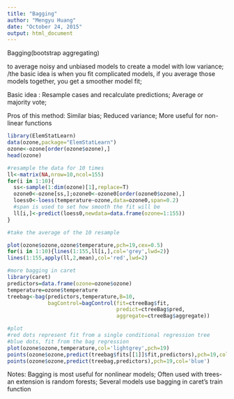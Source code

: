 ```yaml
---
title: "Bagging"
author: "Mengyu Huang"
date: "October 24, 2015"
output: html_document
---
```

Bagging(bootstrap aggregating)

to average noisy and unbiased models to create a model with low variance;
/the basic idea is when you fit complicated models, if you average those models together, you get a  smoother model fit;

Basic idea :
Resample cases and recalculate predictions;
Average or majority vote;

Pros of this method:
Similar bias;
Reduced variance;
More useful for non-linear functions

```r
library(ElemStatLearn)
data(ozone,package="ElemStatLearn")
ozone<-ozone[order(ozone$ozone),]
head(ozone)

#resample the data for 10 times 
ll<-matrix(NA,nrow=10,ncol=155)
for(i in 1:10){
  ss<-sample(1:dim(ozone)[1],replace=T)
  ozone0<-ozone[ss,];ozone0<-ozone0[order(ozone0$ozone),]
  loess0<-loess(temperature~ozone,data=ozone0,span=0.2)
  #span is used to set how smooth the fit will be
  ll[i,]<-predict(loess0,newdata=data.frame(ozone=1:155))
}

#take the average of the 10 resample

plot(ozone$ozone,ozone$temperature,pch=19,cex=0.5)
for(i in 1:10){lines(1:155,ll[i,],col='grey',lwd=2)}
lines(1:155,apply(ll,2,mean),col='red',lwd=2)

#more bagging in caret
library(caret)
predictors=data.frame(ozone=ozone$ozone)
temperature=ozone$temperature
treebag<-bag(predictors,temperature,B=10,
             bagControl=bagControl(fit=ctreeBag$fit,
                                   predict=ctreeBag$pred,
                                   aggregate=ctreeBag$aggregate))

#plot
#red dots represent fit from a single conditional regression tree
#blue dots, fit from the bag regression
plot(ozone$ozone,temperature,col='lightgrey',pch=19)
points(ozone$ozone,predict(treebag$fits[[1]]$fit,predictors),pch=19,col='red')
points(ozone$ozone,predict(treebag,predictors),pch=19,col='blue')

```

Notes:
Bagging is most useful for nonlinear models;
Often used with trees- an extension is random forests;
Several models use bagging in caret's train function



